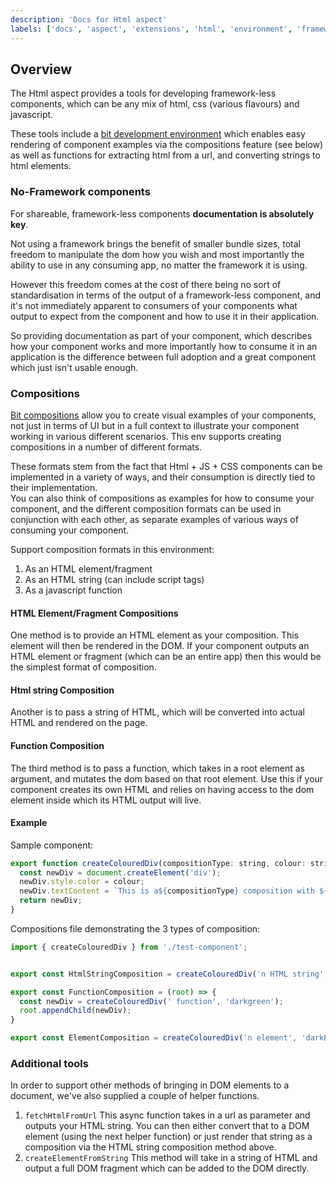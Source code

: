 ```yaml
---
description: 'Docs for Html aspect'
labels: ['docs', 'aspect', 'extensions', 'html', 'environment', 'framework-less', 'vanillajs', 'vanilla js']
---
```


## Overview

The Html aspect provides a tools for developing framework-less components, which can be any mix of html, css (various flavours) and javascript.

These tools include a [bit development environment](https://harmony-docs.bit.dev/building-with-bit/environments) which enables easy rendering of component
examples via the compositions feature (see below) as well as functions for extracting html from a url, and converting strings to html elements.

### No-Framework components

For shareable, framework-less components __documentation is absolutely key__.

Not using a framework brings the benefit of smaller bundle sizes, total freedom to manipulate the dom how you wish and most importantly the ability to use
in any consuming app, no matter the framework it is using.   

However this freedom comes at the cost of there being no sort of standardisation in terms of the output of a framework-less component, and it's not immediately apparent
to consumers of your components what output to expect from the component and how to use it in their application.

So providing documentation as part of your component, which describes how your component works and more importantly how to consume it in an application
is the difference between full adoption and a great component which just isn't usable enough.

### Compositions

[Bit compositions](https://harmony-docs.bit.dev/aspects/compositions/) allow you to create visual examples of your components, not just in terms of UI but
in a full context to illustrate your component working in various different scenarios. This env supports creating compositions in a number of different formats.

These formats stem from the fact that Html + JS + CSS components can be implemented in a variety of ways, and their consumption is directly tied to their implementation.  
You can also think of compositions as examples for how to consume your component, and the different composition formats can be used in conjunction 
with each other, as separate examples of various ways of consuming your component.

Support composition formats in this environment:

1. As an HTML element/fragment
1. As an HTML string (can include script tags)
1. As a javascript function

#### HTML Element/Fragment Compositions

One method is to provide an HTML element as your composition. This element will then be rendered in the DOM. If your component outputs an HTML element or fragment (which can be an entire app)
then this would be the simplest format of composition.

#### Html string Composition

Another is to pass a string of HTML, which will be converted into actual HTML and rendered on the page.

#### Function Composition

The third method is to pass a function, which takes in a root element as argument, and mutates the dom based on that root element. Use this if your
component creates its own HTML and relies on having access to the dom element inside which its HTML output will live.

#### Example 

Sample component:
```js
export function createColouredDiv(compositionType: string, colour: string){
  const newDiv = document.createElement('div');
  newDiv.style.color = colour;
  newDiv.textContent = `This is a${compositionType} composition with ${colour} text`;
  return newDiv;
}
```

Compositions file demonstrating the 3 types of composition:
```js
import { createColouredDiv } from './test-component';


export const HtmlStringComposition = createColouredDiv('n HTML string','orange').outerHTML;

export const FunctionComposition = (root) => {
  const newDiv = createColouredDiv(' function', 'darkgreen');
  root.appendChild(newDiv);
}

export const ElementComposition = createColouredDiv('n element', 'darkBlue');
```


### Additional tools

In order to support other methods of bringing in DOM elements to a document, we've also supplied a couple of helper functions.

1. `fetchHtmlFromUrl`
This async function takes in a url as parameter and outputs your HTML string. You can then either convert that to a DOM element (using the next helper function)
or just render that string as a composition via the HTML string composition method above.
1.  `createElementFromString`
This method will take in a string of HTML and output a full DOM fragment which can be added to the DOM directly. 
